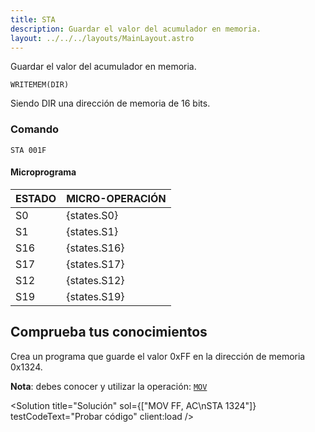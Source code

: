 ```yaml
---
title: STA
description: Guardar el valor del acumulador en memoria.
layout: ../../../layouts/MainLayout.astro
---
```



Guardar el valor del acumulador en memoria.

```
WRITEMEM(DIR)
```

Siendo DIR una dirección de memoria de 16 bits.

### Comando

```
STA 001F
```

#### Microprograma
| ESTADO | MICRO-OPERACIÓN |
|:-------|:----------|
| S0 | {states.S0} |
| S1 | {states.S1} |
| S16 | {states.S16} |
| S17 | {states.S17} |
| S12 | {states.S12} |
| S19 | {states.S19} |


## Comprueba tus conocimientos

Crea un programa que guarde el valor 0xFF en la dirección de memoria 0x1324.

**Nota**: debes conocer y utilizar la operación: [`MOV`](/es/instructions/MOV)

<Solution title="Solución" sol={["MOV FF, AC\nSTA 1324"]} testCodeText="Probar código" client:load />